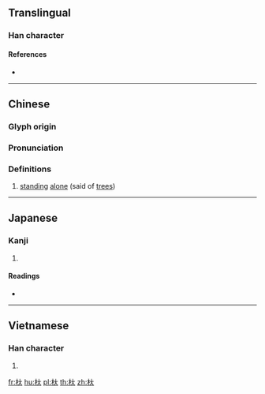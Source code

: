 ==Translingual==

===Han character===
{{Han char|rn=75|rad=木|as=03|sn=7|four=44930|canj=DK,XDK|ids=⿰木大}}

====References====
* {{Han ref|kx=0511.210|dkj=14468|dj=0897.040|hdz=21159.010|uh=6755|ud=26453|bh=CB41|bd=52033}}

----

==Chinese==
{{zh-forms}}

===Glyph origin===
{{Han etym}}

===Pronunciation===
{{zh-pron
|m=dì
|c=dai6
|mc=y
|oc=y
|ma=
|cat=v
}}

===Definitions===
{{zh-hanzi}}

# [[stand]]ing [[alone]] (said of [[tree]]s)

----

==Japanese==

===Kanji===
{{ja-kanji|grade=|rs=木03}}

# {{defn|lang=ja|sort=木03}}

====Readings====
* {{ja-readings|on=[[てい]] (tei), [[だい]] (dai), [[た]] (ta), [[だ]] (da)|kun=}}

----

==Vietnamese==

===Han character===
{{vi-hantu|[[đại]]|rs=木03}}

# {{defn|lang=vi|sort=木03}}

[[fr:杕]]
[[hu:杕]]
[[pl:杕]]
[[th:杕]]
[[zh:杕]]